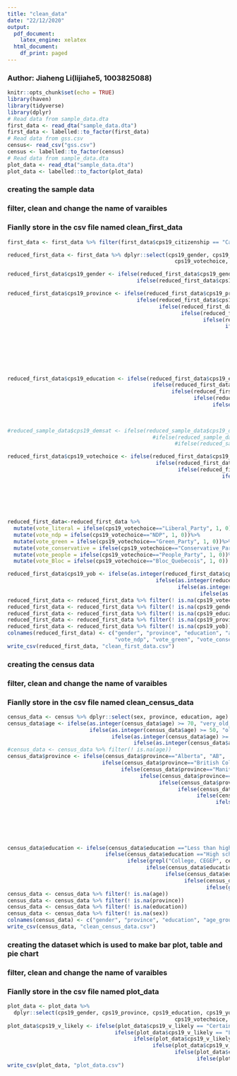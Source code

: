 ```yaml
---
title: "clean_data"
date: "22/12/2020"
output:
  pdf_document:
    latex_engine: xelatex
  html_document:
    df_print: paged
---
```

### Author: Jiaheng Li(lijiahe5, 1003825088)

```r
knitr::opts_chunk$set(echo = TRUE)
library(haven)
library(tidyverse)
library(dplyr)
# Read data from sample_data.dta
first_data <- read_dta("sample_data.dta")
first_data <- labelled::to_factor(first_data)
# Read data from gss.csv
census<- read_csv("gss.csv")
census <- labelled::to_factor(census)
# Read data from sample_data.dta
plot_data <- read_dta("sample_data.dta")
plot_data <- labelled::to_factor(plot_data)
```

### creating the sample data
### filter, clean and change the name of varaibles 
### Fianlly store in the csv file named clean_first_data

```r
first_data <- first_data %>% filter(first_data$cps19_citizenship == "Canadian citizen")

reduced_first_data <- first_data %>% dplyr::select(cps19_gender, cps19_province, cps19_education, cps19_yob, 
                                                     cps19_votechoice, cps19_citizenship)

reduced_first_data$cps19_gender <- ifelse(reduced_first_data$cps19_gender=="A man", "Male", 
                                         ifelse(reduced_first_data$cps19_gender=="A woman", "Female","Others"))

reduced_first_data$cps19_province <- ifelse(reduced_first_data$cps19_province=="Alberta", "AB", 
                                         ifelse(reduced_first_data$cps19_province=="British Columbia", "BC", 
                                                ifelse(reduced_first_data$cps19_province=="Manitoba", "MB",
                                                       ifelse(reduced_first_data$cps19_province=="New Brunswick", "NB",
                                                              ifelse(reduced_first_data$cps19_province=="Newfoundland and Labrador", "NL",
                                                                     ifelse(reduced_first_data$cps19_province=="Northwest Territories", "NT",
                                                                            ifelse(reduced_first_data$cps19_province=="Nova Scotia", "NS",
                                                                                   ifelse(reduced_first_data$cps19_province=="Ontario", "ON",
                                                                                          ifelse(reduced_first_data$cps19_province=="Prince Edward Island", "PE",
                                                                                                 ifelse(reduced_first_data$cps19_province=="Quebec", "QC",
                                                                                                        ifelse(reduced_first_data$cps19_province=="Saskatchewan", "SK",
                                                                                                               ifelse(reduced_first_data$cps19_province=="Yukon", "YT", NA))))))))))))

reduced_first_data$cps19_education <- ifelse(reduced_first_data$cps19_education =="Some secondary/ high school", "low",
                                              ifelse(reduced_first_data$cps19_education =="Completed secondary/ high school", "medium",
                                                    ifelse(reduced_first_data$cps19_education =="Some technical, community college, CEGEP, College Classique", "medium",
                                                           ifelse(reduced_first_data$cps19_education =="Some university", "medium",
                                                                 ifelse(reduced_first_data$cps19_education =="Bachelor's degree", "high",
                                                                       ifelse(reduced_first_data$cps19_education =="Master's degree", "high",
                                                                             ifelse(reduced_first_data$cps19_education =="Professional degree or doctorate", "high", NA)))))))

#reduced_sample_data$cps19_demsat <- ifelse(reduced_sample_data$cps19_demsat =="	Very satisfied", "Good", 
                                              #ifelse(reduced_sample_data$cps19_demsat == "Fairly satisfied", "Normal", 
                                                     #ifelse(reduced_sample_data$cps19_demsat =="Not very satisfied", "Bad",NA)))

reduced_first_data$cps19_votechoice <- ifelse(reduced_first_data$cps19_votechoice =="Another party (please specify)", "Another", 
                                               ifelse(reduced_first_data$cps19_votechoice == "People's Party", "People_Party", 
                                                      ifelse(reduced_first_data$cps19_votechoice =="Green Party", "Green_Party", 
                                                                    ifelse(reduced_first_data$cps19_votechoice =="ndp", "NDP",
                                                                           ifelse(reduced_first_data$cps19_votechoice =="Conservative Party", "Conservative_Party",
                                                                                  ifelse(reduced_first_data$cps19_votechoice =="Liberal Party", "Liberal_Party", 
                                                                                        ifelse(is.na(reduced_first_data$cps19_votechoice) == 1, NA,
                                                                                               ifelse(reduced_first_data$cps19_votechoice =="Don't know/ Prefer not to answer", NA, 
                                                                                               "Bloc_Quebecois"))))))))

reduced_first_data<-reduced_first_data %>%
  mutate(vote_literal = ifelse(cps19_votechoice=="Liberal_Party", 1, 0)) %>%
  mutate(vote_ndp = ifelse(cps19_votechoice=="NDP", 1, 0))%>%
  mutate(vote_green = ifelse(cps19_votechoice=="Green_Party", 1, 0))%>%
  mutate(vote_conservative = ifelse(cps19_votechoice=="Conservative_Party", 1, 0))%>%
  mutate(vote_people = ifelse(cps19_votechoice=="People_Party", 1, 0))%>%
  mutate(vote_Bloc = ifelse(cps19_votechoice=="Bloc_Quebecois", 1, 0))

reduced_first_data$cps19_yob <- ifelse(as.integer(reduced_first_data$cps19_yob) <= 30, "very_old_people", 
                                               ifelse(as.integer(reduced_first_data$cps19_yob) <= 50, "old_people", 
                                                      ifelse(as.integer(reduced_first_data$cps19_yob) <= 70, "adult", 
                                                             ifelse(as.integer(reduced_first_data$cps19_yob) <= 82, "young_people", NA))))
reduced_first_data <- reduced_first_data %>% filter(! is.na(cps19_votechoice))
reduced_first_data <- reduced_first_data %>% filter(! is.na(cps19_gender))
reduced_first_data <- reduced_first_data %>% filter(! is.na(cps19_education))
reduced_first_data <- reduced_first_data %>% filter(! is.na(cps19_province))
reduced_first_data <- reduced_first_data %>% filter(! is.na(cps19_yob))
colnames(reduced_first_data) <- c("gender", "province", "education", "age_group", "votechoice", "citizenship", "vote_literal", 
                                  "vote_ndp", "vote_green", "vote_conservative", "vote_people", "vote_Bloc")
write_csv(reduced_first_data, "clean_first_data.csv")
```

### creating the census data
### filter, clean and change the name of varaibles 
### Fianlly store in the csv file named clean_census_data

```r
census_data <- census %>% dplyr::select(sex, province, education, age)
census_data$age <- ifelse(as.integer(census_data$age) >= 70, "very_old_people", 
                          ifelse(as.integer(census_data$age) >= 50, "old_people", 
                                 ifelse(as.integer(census_data$age) >= 30, "adult", 
                                        ifelse(as.integer(census_data$age) >= 18, "young_people", NA))))
#census_data <- census_data %>% filter(! is.na(age))
census_data$province <- ifelse(census_data$province=="Alberta", "AB", 
                              ifelse(census_data$province=="British Columbia", "BC", 
                                    ifelse(census_data$province=="Manitoba", "MB",
                                          ifelse(census_data$province=="New Brunswick", "NB",
                                                ifelse(census_data$province=="Newfoundland and Labrador", "NL",
                                                      ifelse(census_data$province=="Northwest Territories", "NT",
                                                            ifelse(census_data$province=="Nova Scotia", "NS",
                                                                  ifelse(census_data$province=="Ontario", "ON",
                                                                        ifelse(census_data$province=="Prince Edward Island", "PE",
                                                                              ifelse(census_data$province=="Quebec", "QC",
                                                                                    ifelse(census_data$province=="Nunavut", "NU",
                                                                                          ifelse(census_data$province=="Saskatchewan", "SK",
                                                                                                ifelse(census_data$province=="Yukon", "YT", NA)))))))))))))

census_data$education <- ifelse(census_data$education =="Less than high school diploma or its equivalent", "low",
                               ifelse(census_data$education =="High school diploma or a high school equivalency certificate", "medium",
                                      ifelse(grepl("College, CEGEP", census_data$education, fixed=TRUE) == 1, "medium",
                                            ifelse(census_data$education =="Trade certificate or diploma", "medium",
                                                  ifelse(census_data$education =="University certificate or diploma below the bachelor's level", "medium",
                                                        ifelse(census_data$education =="Bachelor's degree (e.g. B.A., B.Sc., LL.B.)", "high", 
                                                               ifelse(grepl("University certificate, diploma or degree above the ", census_data$education, fixed=TRUE) == 1, "high", NA)))))))
census_data <- census_data %>% filter(! is.na(age))
census_data <- census_data %>% filter(! is.na(province))
census_data <- census_data %>% filter(! is.na(education))
census_data <- census_data %>% filter(! is.na(sex))
colnames(census_data) <- c("gender", "province", "education", "age_group")
write_csv(census_data, "clean_census_data.csv")
```

### creating the dataset which is used to make bar plot, table and pie chart
### filter, clean and change the name of varaibles 
### Fianlly store in the csv file named plot_data

```r
plot_data <- plot_data %>% 
  dplyr::select(cps19_gender, cps19_province, cps19_education, cps19_yob, 
                                                     cps19_votechoice, cps19_interest_elxn_1, cps19_v_likely)%>%filter(plot_data$cps19_citizenship == "Canadian citizen")
plot_data$cps19_v_likely <- ifelse(plot_data$cps19_v_likely == "Certain to vote", "Certain to vote", 
                                  ifelse(plot_data$cps19_v_likely == "Likely to vote", "Likely to vote", 
                                        ifelse(plot_data$cps19_v_likely == "Unlikely to vote", "Unlikely to vote", 
                                              ifelse(plot_data$cps19_v_likely == "Certain not to vote", "Certain not to vote", 
                                                     ifelse(plot_data$cps19_v_likely == "Don't know/ Prefer not to answer", "donot know",
                                                            ifelse(plot_data$cps19_v_likely == "I voted in an advance poll", "Certain to vote", "Others"))))))
write_csv(plot_data, "plot_data.csv")
```
